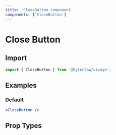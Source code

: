 ```yaml
---
title: 'CloseButton component'
components: ['CloseButton']
---
```


# Close Button

## Import

```js transpile=false
import { CloseButton } from '@byteclaw/visage';
```

## Examples

### Default

```jsx live=true
<CloseButton />
```

## Prop Types

<PropTypes component="CloseButton" />
